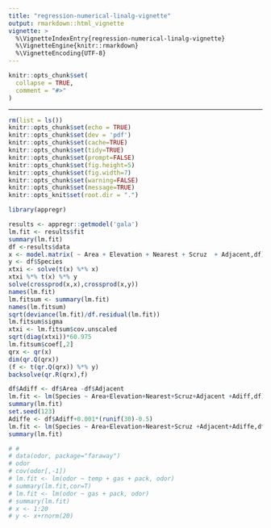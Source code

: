 ```yaml
---
title: "regression-numerical-linalg-vignette"
output: rmarkdown::html_vignette
vignette: >
  %\VignetteIndexEntry{regression-numerical-linalg-vignette}
  %\VignetteEngine{knitr::rmarkdown}
  %\VignetteEncoding{UTF-8}
---
```


```r
knitr::opts_chunk$set(
  collapse = TRUE,
  comment = "#>"
)
```

---
```r
rm(list = ls())
knitr::opts_chunk$set(echo = TRUE)
knitr::opts_chunk$set(dev = 'pdf')
knitr::opts_chunk$set(cache=TRUE)
knitr::opts_chunk$set(tidy=TRUE)
knitr::opts_chunk$set(prompt=FALSE)
knitr::opts_chunk$set(fig.height=5)
knitr::opts_chunk$set(fig.width=7)
knitr::opts_chunk$set(warning=FALSE)
knitr::opts_chunk$set(message=TRUE)
knitr::opts_knit$set(root.dir = ".")
```

```r
library(appregr)
```


```r
results <- appregr::getmodel('gala')
lm.fit <- results$fit
summary(lm.fit)
df <-results$data
x <- model.matrix( ~ Area + Elevation + Nearest + Scruz  + Adjacent,df)
y <- df$Species
xtxi <- solve(t(x) %*% x)
xtxi %*% t(x) %*% y
solve(crossprod(x,x),crossprod(x,y))
names(lm.fit)
lm.fitsum <- summary(lm.fit)
names(lm.fitsum)
sqrt(deviance(lm.fit)/df.residual(lm.fit))
lm.fitsum$sigma
xtxi <- lm.fitsum$cov.unscaled
sqrt(diag(xtxi))*60.975
lm.fitsum$coef[,2]
qrx <- qr(x)
dim(qr.Q(qrx))
(f <- t(qr.Q(qrx)) %*% y)
backsolve(qr.R(qrx),f)

df$Adiff <- df$Area -df$Adjacent
lm.fit <- lm(Species ~ Area+Elevation+Nearest+Scruz+Adjacent +Adiff,df)
summary(lm.fit)
set.seed(123)
Adiffe <- df$Adiff+0.001*(runif(30)-0.5)
lm.fit <- lm(Species ~ Area+Elevation+Nearest+Scruz +Adjacent+Adiffe,df)
summary(lm.fit)

# #
# data(odor, package="faraway")
# odor
# cov(odor[,-1])
# lm.fit <- lm(odor ~ temp + gas + pack, odor)
# summary(lm.fit,cor=T)
# lm.fit <- lm(odor ~ gas + pack, odor)
# summary(lm.fit)
# x <- 1:20
# y <- x+rnorm(20)
```

